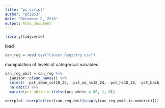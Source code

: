 ```yaml
---
title: "pc_script"
author: "pc2853"
date: "December 8, 2018"
output: html_document
---
```


```r
library(tidyverse)
```

load 
```r
can_reg = read.csv("Cancer_Registry.csv")
```

manipulation of levels of categorical variables
```r
can_reg_omit = can_reg %>% 
  janitor::clean_names() %>% 
  select( -pct_some_col18_24, -pct_no_hs18_24, -pct_hs18_24, -pct_bach_deg18_24, -avg_ann_count, -incidence_rate, -avg_deaths_per_year, -med_income, -pop_est2015, -median_age_male, -median_age_female, -percent_married, -pct_employed16_over, -pct_private_coverage, -pct_private_coverage_alone, -pct_emp_priv_coverage, -pct_public_coverage, -pct_black, -pct_asian, -pct_other_race) %>% 
  na.omit() %>%
  mutate(pct_white = ifelse(pct_white > 80, 1, 0))
  
corrplot::corrplot(cor(can_reg_omit[sapply(can_reg_omit,is.numeric)]))
```

